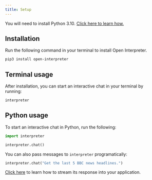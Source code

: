 ```yaml
---
title: Setup
---
```


<Info> You will need to install Python 3.10. [Click here to learn how.](https://chat.openai.com/share/019abc2b-78bf-4477-a315-a61672247651)</Info>

## Installation

Run the following command in your terminal to install Open Interpreter.

```bash
pip3 install open-interpreter
```

## Terminal usage

After installation, you can start an interactive chat in your terminal by running:

```bash
interpreter
```

## Python usage

To start an interactive chat in Python, run the following:

```python
import interpreter

interpreter.chat()
```

You can also pass messages to `interpreter` programatically:

```python
interpreter.chat("Get the last 5 BBC news headlines.")
```

[Click here](/usage/python/streaming-response) to learn how to stream its response into your application.
